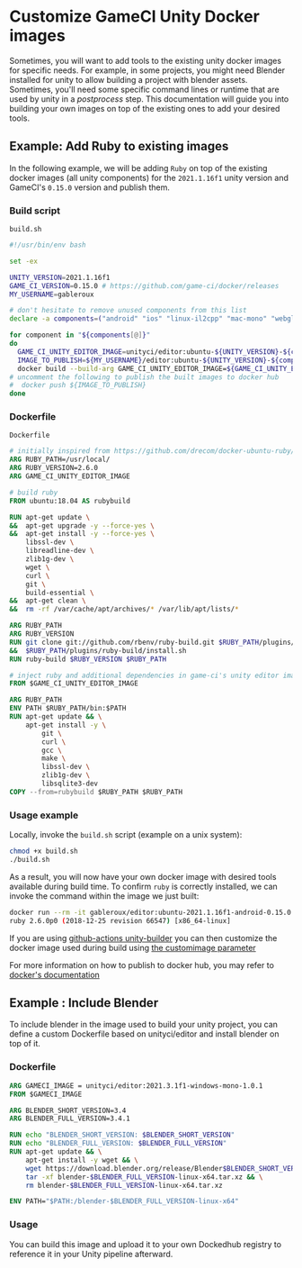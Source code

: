 # Customize GameCI Unity Docker images

Sometimes, you will want to add tools to the existing unity docker images for specific needs. For
example, in some projects, you might need Blender installed for unity to allow building a project
with blender assets. Sometimes, you'll need some specific command lines or runtime that are used by
unity in a _postprocess_ step. This documentation will guide you into building your own images on
top of the existing ones to add your desired tools.

## Example: Add Ruby to existing images

In the following example, we will be adding `Ruby` on top of the existing docker images (all unity
components) for the `2021.1.16f1` unity version and GameCI's `0.15.0` version and publish them.

### Build script

`build.sh`

```bash
#!/usr/bin/env bash

set -ex

UNITY_VERSION=2021.1.16f1
GAME_CI_VERSION=0.15.0 # https://github.com/game-ci/docker/releases
MY_USERNAME=gableroux

# don't hesitate to remove unused components from this list
declare -a components=("android" "ios" "linux-il2cpp" "mac-mono" "webgl" "windows-mono")

for component in "${components[@]}"
do
  GAME_CI_UNITY_EDITOR_IMAGE=unityci/editor:ubuntu-${UNITY_VERSION}-${component}-${GAME_CI_VERSION}
  IMAGE_TO_PUBLISH=${MY_USERNAME}/editor:ubuntu-${UNITY_VERSION}-${component}-${GAME_CI_VERSION}
  docker build --build-arg GAME_CI_UNITY_EDITOR_IMAGE=${GAME_CI_UNITY_EDITOR_IMAGE} . -t ${IMAGE_TO_PUBLISH}
# uncomment the following to publish the built images to docker hub
#  docker push ${IMAGE_TO_PUBLISH}
done
```

### Dockerfile

`Dockerfile`

```dockerfile
# initially inspired from https://github.com/drecom/docker-ubuntu-ruby/blob/master/Dockerfile
ARG RUBY_PATH=/usr/local/
ARG RUBY_VERSION=2.6.0
ARG GAME_CI_UNITY_EDITOR_IMAGE

# build ruby
FROM ubuntu:18.04 AS rubybuild

RUN apt-get update \
&&  apt-get upgrade -y --force-yes \
&&  apt-get install -y --force-yes \
    libssl-dev \
    libreadline-dev \
    zlib1g-dev \
    wget \
    curl \
    git \
    build-essential \
&&  apt-get clean \
&&  rm -rf /var/cache/apt/archives/* /var/lib/apt/lists/*

ARG RUBY_PATH
ARG RUBY_VERSION
RUN git clone git://github.com/rbenv/ruby-build.git $RUBY_PATH/plugins/ruby-build \
&&  $RUBY_PATH/plugins/ruby-build/install.sh
RUN ruby-build $RUBY_VERSION $RUBY_PATH

# inject ruby and additional dependencies in game-ci's unity editor image
FROM $GAME_CI_UNITY_EDITOR_IMAGE

ARG RUBY_PATH
ENV PATH $RUBY_PATH/bin:$PATH
RUN apt-get update && \
    apt-get install -y \
        git \
        curl \
        gcc \
        make \
        libssl-dev \
        zlib1g-dev \
        libsqlite3-dev
COPY --from=rubybuild $RUBY_PATH $RUBY_PATH
```

### Usage example

Locally, invoke the `build.sh` script (example on a unix system):

```bash
chmod +x build.sh
./build.sh
```

As a result, you will now have your own docker image with desired tools available during build time.
To confirm `ruby` is correctly installed, we can invoke the command within the image we just built:

```bash
docker run --rm -it gableroux/editor:ubuntu-2021.1.16f1-android-0.15.0 ruby --version
ruby 2.6.0p0 (2018-12-25 revision 66547) [x86_64-linux]
```

If you are using
[github-actions unity-builder](https://github.com/marketplace/actions/unity-builder) you can then
customize the docker image used during build using
[the customimage parameter](https://game.ci/docs/github/builder#customimage)

For more information on how to publish to docker hub, you may refer to
[docker's documentation](https://docs.docker.com/docker-hub/repos/)

## Example : Include Blender

To include blender in the image used to build your unity project, you can define a custom Dockerfile based on unityci/editor and install blender on top of it.

### Dockerfile
```dockerfile
ARG GAMECI_IMAGE = unityci/editor:2021.3.1f1-windows-mono-1.0.1
FROM $GAMECI_IMAGE

ARG BLENDER_SHORT_VERSION=3.4
ARG BLENDER_FULL_VERSION=3.4.1

RUN echo "BLENDER_SHORT_VERSION: $BLENDER_SHORT_VERSION"
RUN echo "BLENDER_FULL_VERSION: $BLENDER_FULL_VERSION"
RUN apt-get update && \
    apt-get install -y wget && \
    wget https://download.blender.org/release/Blender$BLENDER_SHORT_VERSION/blender-$BLENDER_FULL_VERSION-linux-x64.tar.xz && \
    tar -xf blender-$BLENDER_FULL_VERSION-linux-x64.tar.xz && \
    rm blender-$BLENDER_FULL_VERSION-linux-x64.tar.xz

ENV PATH="$PATH:/blender-$BLENDER_FULL_VERSION-linux-x64"

```
### Usage
You can build this image and upload it to your own Dockedhub registry to reference it in your Unity pipeline afterward.

